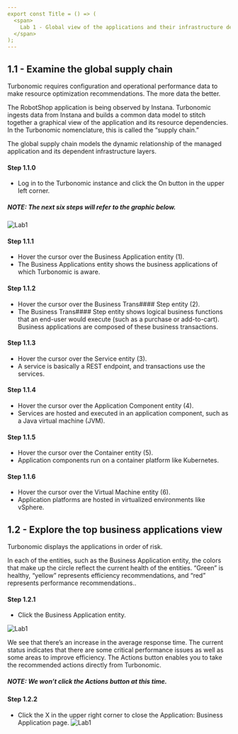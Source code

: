 ```yaml
---
export const Title = () => (
  <span>
    Lab 1 - Global view of the applications and their infrastructure dependencies <br />
  </span>
);
---
```


## 1.1 - Examine the global supply chain
Turbonomic requires configuration and operational performance data to make resource optimization recommendations. The more data the better.

The RobotShop application is being observed by Instana. Turbonomic ingests data from Instana and builds a common data model to stitch together a graphical view of the application and its resource dependencies. In the Turbonomic nomenclature, this is called the “supply chain.”

The global supply chain models the dynamic relationship of the managed application and its dependent infrastructure layers.

#### Step 1.1.0
- Log in to the Turbonomic instance and click the On button in the upper left corner.
##### NOTE: The next six steps will refer to the graphic below.

![Lab1](images/1.1.0.jpg)

#### Step 1.1.1

- Hover the cursor over the Business Application entity (1).
- The Business Applications entity shows the business applications of which Turbonomic is aware.

#### Step 1.1.2
- Hover the cursor over the Business Trans#### Step entity (2).
- The Business Trans#### Step entity shows logical business functions that an end-user would execute (such as a purchase or add-to-cart). Business applications are composed of these business transactions.

#### Step 1.1.3
- Hover the cursor over the Service entity (3).
- A service is basically a REST endpoint, and transactions use the services.

#### Step 1.1.4
- Hover the cursor over the Application Component entity (4).
- Services are hosted and executed in an application component, such as a Java virtual machine (JVM).

#### Step 1.1.5
- Hover the cursor over the Container entity (5).
- Application components run on a container platform like Kubernetes.

#### Step 1.1.6
- Hover the cursor over the Virtual Machine entity (6).
- Application platforms are hosted in virtualized environments like vSphere.

## 1.2 - Explore the top business applications view

Turbonomic displays the applications in order of risk.

In each of the entities, such as the Business Application entity, the colors that make up the circle reflect the current health of the entities. “Green” is healthy, “yellow” represents efficiency recommendations, and “red” represents performance recommendations..

#### Step 1.2.1
- Click the Business Application entity.

![Lab1](images/1.2.1.jpg)

We see that there’s an increase in the average response time.
The current status indicates that there are some critical performance issues as well as some areas to improve efficiency.
The Actions button enables you to take the recommended actions directly from Turbonomic.

##### NOTE: We won’t click the Actions button at this time.

#### Step 1.2.2
- Click the X in the upper right corner to close the Application: Business Application page.
![Lab1](images/1.2.2.jpg)



